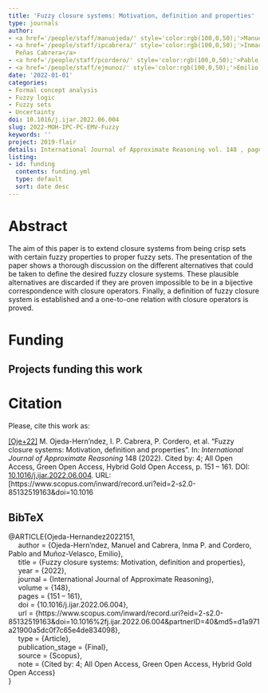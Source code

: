 ```yaml
---
title: 'Fuzzy closure systems: Motivation, definition and properties'
type: journals
author:
- <a href='/people/staff/manuojeda/' style='color:rgb(100,0,50);'>Manuel Ojeda Hernández</a>
- <a href='/people/staff/ipcabrera/' style='color:rgb(100,0,50);'>Inmaculada de las
  Peñas Cabrera</a>
- <a href='/people/staff/pcordero/' style='color:rgb(100,0,50);'>Pablo Cordero Ortega</a>
- <a href='/people/staff/ejmunoz/' style='color:rgb(100,0,50);'>Emilio Muñoz Velasco</a>
date: '2022-01-01'
categories:
- Formal concept analysis
- Fuzzy logic
- Fuzzy sets
- Uncertainty
doi: 10.1016/j.ijar.2022.06.004
slug: 2022-MOH-IPC-PC-EMV-Fuzzy
keywords: ''
project: 2019-flair
details: International Journal of Approximate Reasoning vol. 148 , pages 151 – 161.
listing:
- id: funding
  contents: funding.yml
  type: default
  sort: date desc
---
```





# Abstract

The aim of this paper is to extend closure systems from being crisp sets with certain fuzzy properties to proper fuzzy sets. The presentation of the paper shows a thorough discussion on the different alternatives that could be taken to define the desired fuzzy closure systems. These plausible alternatives are discarded if they are proven impossible to be in a bijective correspondence with closure operators. Finally, a definition of fuzzy closure system is established and a one-to-one relation with closure operators is proved.


# Funding
::: {.callout-note appearance='minimal' collapse=false}
## Projects funding this work

:::{#funding}
:::
:::




# Citation
Please, cite this work as:


<a name=bib-Ojeda-Hernandez2022151></a>[[Oje+22]](#cite-Ojeda-Hernandez2022151) M. Ojeda-Hern\’ndez, I. P. Cabrera, P. Cordero, et al. “Fuzzy closure systems: Motivation, definition and properties”. In: _International Journal of Approximate Reasoning_ 148 (2022). Cited by: 4; All Open Access, Green Open Access, Hybrid Gold Open Access, p. 151 – 161. DOI: [10.1016/j.ijar.2022.06.004](https://doi.org/10.1016%2Fj.ijar.2022.06.004). URL: [https://www.scopus.com/inward/record.uri?eid=2-s2.0-85132519163&doi=10.1016

::: {.callout-note appearance="minimal" collapse=true}

## BibTeX

@ARTICLE{Ojeda-Hernandez2022151,<br>&nbsp;&nbsp;&nbsp;&nbsp;	author = {Ojeda-Hern\’ndez, Manuel and Cabrera, Inma P. and Cordero, Pablo and Muñoz-Velasco, Emilio},<br>&nbsp;&nbsp;&nbsp;&nbsp;	title = {Fuzzy closure systems: Motivation, definition and properties},<br>&nbsp;&nbsp;&nbsp;&nbsp;	year = {2022},<br>&nbsp;&nbsp;&nbsp;&nbsp;	journal = {International Journal of Approximate Reasoning},<br>&nbsp;&nbsp;&nbsp;&nbsp;	volume = {148},<br>&nbsp;&nbsp;&nbsp;&nbsp;	pages = {151 – 161},<br>&nbsp;&nbsp;&nbsp;&nbsp;	doi = {10.1016/j.ijar.2022.06.004},<br>&nbsp;&nbsp;&nbsp;&nbsp;	url = {https://www.scopus.com/inward/record.uri?eid=2-s2.0-85132519163&doi=10.1016%2fj.ijar.2022.06.004&partnerID=40&md5=d1a971a21900a5dc0f7c65e4de834098},<br>&nbsp;&nbsp;&nbsp;&nbsp;	type = {Article},<br>&nbsp;&nbsp;&nbsp;&nbsp;	publication_stage = {Final},<br>&nbsp;&nbsp;&nbsp;&nbsp;	source = {Scopus},<br>&nbsp;&nbsp;&nbsp;&nbsp;	note = {Cited by: 4; All Open Access, Green Open Access, Hybrid Gold Open Access}<br>}

:::

